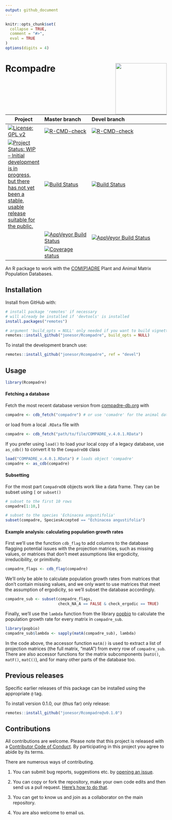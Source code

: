 ```yaml
---
output: github_document
---
```


<!-- README.md is generated from README.Rmd. Please edit that file -->

```r
knitr::opts_chunk$set(
  collapse = TRUE,
  comment = "#>",
  eval = TRUE
)
options(digits = 4)
```

# Rcompadre  <img src="man/figures/logo.png" height="160px" align="right" />



<!--- Continuous integration badges --->

| Project   |      Master branch     |  Devel branch |
|----------|:--------------|:------------------------|
| [![License: GPL v2](https://img.shields.io/badge/License-GPL%20v2-blue.svg)](https://www.gnu.org/licenses/old-licenses/gpl-2.0.en.html) |  [![R-CMD-check](https://github.com/jonesor/Rcompadre/actions/workflows/R-CMD-check.yaml/badge.svg?branch=master)](https://github.com/jonesor/Rcompadre/actions/workflows/R-CMD-check.yaml) | [![R-CMD-check](https://github.com/jonesor/Rcompadre/actions/workflows/R-CMD-check.yaml/badge.svg?branch=devel)](https://github.com/jonesor/Rcompadre/actions/workflows/R-CMD-check.yaml) |
| [![Project Status: WIP – Initial development is in progress, but there has not yet been a stable, usable release suitable for the public.](https://www.repostatus.org/badges/latest/wip.svg)](https://www.repostatus.org/#wip) |    [![Build Status](https://travis-ci.org/jonesor/Rcompadre.svg?branch=master)](https://travis-ci.org/jonesor/Rcompadre)   |   [![Build Status](https://travis-ci.org/jonesor/Rcompadre.svg?branch=master)](https://travis-ci.org/jonesor/Rcompadre) |
|   | [![AppVeyor Build Status](https://ci.appveyor.com/api/projects/status/github/jonesor/Rcompadre?branch=master&svg=true)](https://ci.appveyor.com/project/jonesor/Rcompadre) |    [![AppVeyor Build Status](https://ci.appveyor.com/api/projects/status/github/jonesor/Rcompadre?branch=devel&svg=true)](https://ci.appveyor.com/project/jonesor/Rcompadre) |
|   | [![Coverage status](https://codecov.io/gh/jonesor/Rcompadre/branch/devel/graph/badge.svg)](https://codecov.io/github/jonesor/Rcompadre?branch=master) |    |
    


An R package to work with the [COM(P)ADRE](https://www.compadre-db.org/) Plant and Animal Matrix Population Databases.


## Installation

Install from GitHub with:

```r
# install package 'remotes' if necessary
# will already be installed if 'devtools' is installed
install.packages("remotes") 

# argument 'build_opts = NULL' only needed if you want to build vignettes
remotes::install_github("jonesor/Rcompadre", build_opts = NULL)
```

To install the development branch use:

```r
remotes::install_github("jonesor/Rcompadre", ref = "devel")
```

## Usage

```r
library(Rcompadre)
```

#### Fetching a database

Fetch the most recent database version from [compadre-db.org](https://www.compadre-db.org/) with

```r
compadre <- cdb_fetch("compadre") # or use 'comadre' for the animal database
```

or load from a local `.RData` file with

```r
compadre <- cdb_fetch("path/to/file/COMPADRE_v.4.0.1.RData")
```

If you prefer using `load()` to load your local copy of a legacy database, use `as_cdb()` to convert it to the `CompadreDB` class

```r
load("COMPADRE_v.4.0.1.RData") # loads object 'compadre'
compadre <- as_cdb(compadre)
```

#### Subsetting

For the most part `CompadreDB` objects work like a data frame. They can be subset using `[` or `subset()`

```r
# subset to the first 10 rows
compadre[1:10,]

# subset to the species 'Echinacea angustifolia'
subset(compadre, SpeciesAccepted == "Echinacea angustifolia")
```

#### Example analysis: calculating population growth rates

First we'll use the function `cdb_flag` to add columns to the database flagging potential issues with the projection matrices, such as missing values, or matrices that don't meet assumptions like ergodicity, irreducibility, or primitivity.

```r
compadre_flags <- cdb_flag(compadre)
```

We'll only be able to calculate population growth rates from matrices that don't contain missing values, and we only want to use matrices that meet the assumption of ergodicity, so we'll subset the database accordingly.

```r
compadre_sub <- subset(compadre_flags,
                       check_NA_A == FALSE & check_ergodic == TRUE)
```

Finally, we'll use the `lambda` function from the library [popbio](https://github.com/cstubben/popbio) to calculate the population growth rate for every matrix in `compadre_sub`.

```r
library(popbio)
compadre_sub$lambda <- sapply(matA(compadre_sub), lambda)
```

In the code above, the accessor function `matA()` is used to extract a list of projection matrices (the full matrix, "matA") from every row of `compadre_sub`. There are also accessor functions for the matrix subcomponents (`matU()`, `matF()`, `matC()`), and for many other parts of the database too.

## Previous releases

Specific earlier releases of this package can be installed using the appropriate `@` tag. 

To install version 0.1.0, our (thus far) only release:

```r
remotes::install_github("jonesor/Rcompadre@v0.1.0")
```

## Contributions

All contributions are welcome. Please note that this project is released with a [Contributor Code of Conduct](CONDUCT.md). By participating in this project you agree to abide by its terms.


There are numerous ways of contributing. 

1. You can submit bug reports, suggestions etc. by [opening an issue](https://github.com/jonesor/Rcompadre/issues).

2. You can copy or fork the repository, make your own code edits and then send us a pull request. [Here's how to do that](https://jarv.is/notes/how-to-pull-request-fork-github/).

3. You can get to know us and join as a collaborator on the main repository.

4. You are also welcome to email us.
